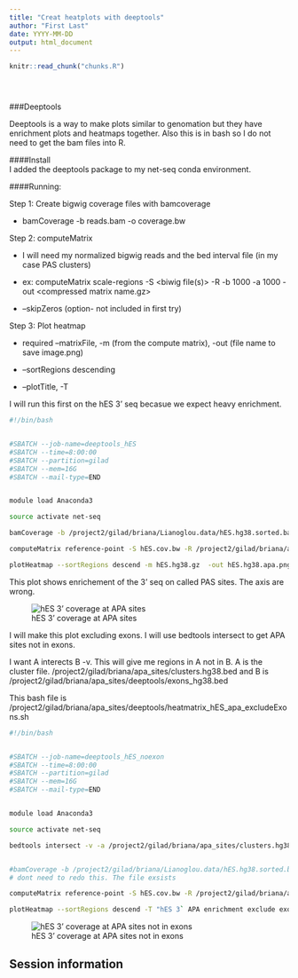 ```yaml
---
title: "Creat heatplots with deeptools"
author: "First Last"
date: YYYY-MM-DD
output: html_document
---
```


<!-- The file analysis/chunks.R contains chunks that define default settings
shared across the workflowr files. -->
```r
knitr::read_chunk("chunks.R")
```

<!-- Update knitr chunk options -->
```r
```

<!-- Insert the date the file was last updated -->
```r
```

<!-- Insert the code version (Git commit SHA1) if Git repository exists and R
 package git2r is installed -->
```r
```

<!-- Add your analysis here -->


###Deeptools  

Deeptools is a way to make plots similar to genomation but they have enrichment plots and heatmaps together. Also this is in bash so I do not need to get the bam files into R.  

####Install  
I added the deeptools package to my net-seq conda environment.  

####Running:

Step 1: Create bigwig coverage files with bamcoverage 

* bamCoverage -b reads.bam -o coverage.bw

Step 2: computeMatrix  

* I will need my normalized bigwig reads and the bed interval file (in my case PAS clusters)

* ex: computeMatrix scale-regions -S <biwig file(s)> -R <bed file> -b 1000 -a 1000 -out <compressed matrix name.gz>

* --skipZeros  (option- not included in first try)

Step 3: Plot heatmap  

* required –matrixFile, -m (from the compute matrix), -out (file name to save image.png)

* –sortRegions descending  

* –plotTitle, -T 


I will run this first on the hES 3' seq becasue we expect heavy enrichment.  

```bash
#!/bin/bash


#SBATCH --job-name=deeptools_hES
#SBATCH --time=8:00:00
#SBATCH --partition=gilad
#SBATCH --mem=16G
#SBATCH --mail-type=END


module load Anaconda3  

source activate net-seq  

bamCoverage -b /project2/gilad/briana/Lianoglou.data/hES.hg38.sorted.bam -o hES.cov.bw  

computeMatrix reference-point -S hES.cov.bw -R /project2/gilad/briana/apa_sites/clusters.hg38.bed -b 1000 -a 1000 -out hES.hg38.gz

plotHeatmap --sortRegions descend -m hES.hg38.gz  -out hES.hg38.apa.png 

```

This plot shows enrichement of the 3' seq on called PAS sites. The axis are wrong.  

![hES 3' coverage at APA sites](../data/hES.hg38.apa.png)

I will make this plot excluding exons. I will use bedtools intersect to get APA sites not in exons.  

I want A interects B -v. This will give me regions in A not in B. A is the cluster file. /project2/gilad/briana/apa_sites/clusters.hg38.bed and B is /project2/gilad/briana/apa_sites/deeptools/exons_hg38.bed 


This bash file is /project2/gilad/briana/apa_sites/deeptools/heatmatrix_hES_apa_excludeExons.sh 
```bash
#!/bin/bash


#SBATCH --job-name=deeptools_hES_noexon
#SBATCH --time=8:00:00
#SBATCH --partition=gilad
#SBATCH --mem=16G
#SBATCH --mail-type=END


module load Anaconda3  

source activate net-seq  

bedtools intersect -v -a /project2/gilad/briana/apa_sites/clusters.hg38.bed -b /project2/gilad/yangili/hg38_exons.bed > ../clusters.hg38.noExons.bed 


#bamCoverage -b /project2/gilad/briana/Lianoglou.data/hES.hg38.sorted.bam -o hES.cov.bw
# dont need to redo this. The file exsists

computeMatrix reference-point -S hES.cov.bw -R /project2/gilad/briana/apa_sites/clusters.hg38.noExons.bed -b 1000 -a 1000 -out hES.hg38.noExons.gz

plotHeatmap --sortRegions descend -T "hES 3` APA enrichment exclude exons" -m hES.hg38.noExons.gz  -out hES.hg38.apa.noExons.png 

```
![hES 3' coverage at APA sites not in exons](../data/hES.hg38.apa.noExons.png)

## Session information

<!-- Insert the session information into the document -->
```r
```
